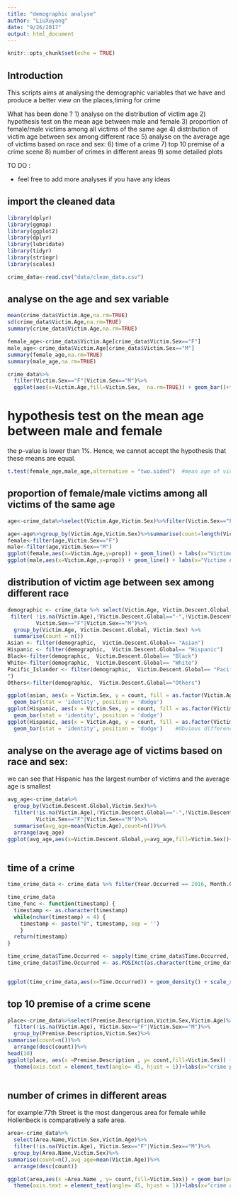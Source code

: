 ```yaml
---
title: "demographic analyse"
author: "LiuXuyang"
date: "9/26/2017"
output: html_document
---
```


```r
knitr::opts_chunk$set(echo = TRUE)
```

## Introduction

This scripts aims at analysing the demographic variables that we have and produce a better view on the places,timing for crime

What has been done ?
1) analyse on the distribution of victim age 
2) hypothesis test on the mean age between male and female
3) proportion of female/male victims among all victims of the same age
4) distribution of victim age between sex among different race
5) analyse on the average age of victims based on race and sex:
6) time of a crime
7) top 10 premise of a crime scene
8) number of crimes in different areas
9) some detailed plots

TO DO :

- feel free to add more analyses if you have any ideas





## import the cleaned data

```r
library(dplyr)
library(ggmap)
library(ggplot2)
library(dplyr)
library(lubridate)
library(tidyr)
library(stringr)
library(scales)

```

```r
crime_data<-read.csv("data/clean_data.csv")

```
## analyse on the age and sex variable
```r
mean(crime_data$Victim.Age,na.rm=TRUE)
sd(crime_data$Victim.Age,na.rm=TRUE)
summary(crime_data$Victim.Age,na.rm=TRUE)

female_age<-crime_data$Victim.Age[crime_data$Victim.Sex=="F"]
male_age<-crime_data$Victim.Age[crime_data$Victim.Sex=="M"]
summary(female_age,na.rm=TRUE)
summary(male_age,na.rm=TRUE)

crime_data%>%
  filter(Victim.Sex=="F"|Victim.Sex=="M")%>%
  ggplot(aes(x=Victim.Age,fill=Victim.Sex,  na.rm=TRUE)) + geom_bar()+facet_wrap(~Victim.Sex)

```

# hypothesis test on the mean age between male and female
the p-value is lower than 1%. Hence, we cannot accept the hypothesis that these means are equal.
```r

t.test(female_age,male_age,alternative = "two.sided")  #mean age of victim is significantly smaller for female

```


## proportion of female/male victims among all victims of the same age
```r
age<-crime_data%>%select(Victim.Age,Victim.Sex)%>%filter(Victim.Sex=="F"|Victim.Sex=="M")

age<-age%>%group_by(Victim.Age,Victim.Sex)%>%summarise(count=length(Victim.Sex))%>%ungroup()%>%group_by(Victim.Age) %>% mutate(prop = count / sum(count)*100)
female<-filter(age,Victim.Sex=="F")
male<-filter(age,Victim.Sex=="M")
ggplot(female,aes(x=Victim.Age,y=prop)) + geom_line() + labs(x="Victime Age",y="propotion of female victims")
ggplot(male,aes(x=Victim.Age,y=prop)) + geom_line() + labs(x="Victime Age",y="propotion of male victims")

```




## distribution of victim age between sex among different race

```r

demographic <- crime_data %>% select(Victim.Age, Victim.Descent.Global, Victim.Sex) %>% 
 filter( !is.na(Victim.Age),!Victim.Descent.Global=="-",!Victim.Descent.Global=="",
         Victim.Sex=="F"|Victim.Sex=="M")%>%
  group_by(Victim.Age, Victim.Descent.Global, Victim.Sex) %>% 
  summarise(count = n())
Asian <- filter(demographic,  Victim.Descent.Global== "Asian")
Hispanic <- filter(demographic,  Victim.Descent.Global== "Hispanic")
Black<-filter(demographic,  Victim.Descent.Global== "Black")
White<-filter(demographic,  Victim.Descent.Global== "White")
Pacific_Islander <- filter(demographic,  Victim.Descent.Global== "Pacific Islander
")
Others<-filter(demographic,  Victim.Descent.Global=="Others")

ggplot(asian, aes(x = Victim.Sex, y = count, fill = as.factor(Victim.Age))) + 
  geom_bar(stat = 'identity', position = 'dodge')
ggplot(Hispanic, aes(x = Victim.Sex, y = count, fill = as.factor(Victim.Age))) + 
  geom_bar(stat = 'identity', position = 'dodge')
ggplot(Hispanic, aes(x = Victim.Age, y = count, fill = as.factor(Victim.Sex))) + 
  geom_bar(stat = 'identity', position = 'dodge')    #Obvious difference between male and female especially for ages around 25(young female)

```

## analyse on the average age of victims based on race and sex:
we can see that Hispanic has the largest number of victims and the average age is smallest
```r
avg_age<-crime_data%>%
  group_by(Victim.Descent.Global,Victim.Sex)%>%
  filter(!is.na(Victim.Age),!Victim.Descent.Global=="-",!Victim.Descent.Global=="",
         Victim.Sex=="F"|Victim.Sex=="M")%>%
  summarise(avg_age=mean(Victim.Age),count=n())%>%
  arrange(avg_age)
ggplot(avg_age,aes(x=Victim.Descent.Global,y=avg_age,fill=Victim.Sex))+geom_bar(stat = 'identity', position = 'dodge')+labs(x="race of victim",y="average age of victim")
       
```
## time of a crime
```r
time_crime_data <- crime_data %>% filter(Year.Occurred == 2016, Month.Occurred == 10)

time_crime_data
time_func <- function(timestamp) {
  timestamp <- as.character(timestamp)
  while(nchar(timestamp) < 4) {
    timestamp <- paste("0", timestamp, sep = '')
    } 
  return(timestamp)
}

time_crime_data$Time.Occurred <- sapply(time_crime_data$Time.Occurred, time_func)
time_crime_data$Time.Occurred <- as.POSIXct(as.character(time_crime_data$Time.Occurred), format="%H%M", origin = "2000-01-01")


ggplot(time_crime_data,aes(x=Time.Occurred)) + geom_density() + scale_x_datetime(breaks = date_breaks("2 hour"), labels=date_format("%H:%M"), name = "Time of the day")

```

## top 10 premise of a crime scene
```r
place<-crime_data%>%select(Premise.Description,Victim.Sex,Victim.Age)%>%
  filter(!is.na(Victim.Age), Victim.Sex=="F"|Victim.Sex=="M")%>%
  group_by(Premise.Description,Victim.Sex)%>%
summarise(count=n())%>%
  arrange(desc(count))%>%
head(10)
ggplot(place, aes(x =Premise.Description , y= count,fill=Victim.Sex)) + geom_bar(position = position_dodge(),stat = 'identity')  +
  theme(axis.text = element_text(angle= 45, hjust = 1))+labs(x="crime premises",y="number of victims")
  

```


## number of crimes in different areas
for example:77th Street is the most dangerous area for female while Hollenbeck is comparatively a safe area.
```r
area<-crime_data%>%
  select(Area.Name,Victim.Sex,Victim.Age)%>%
  filter(!is.na(Victim.Age), Victim.Sex=="F"|Victim.Sex=="M")%>%
  group_by(Area.Name,Victim.Sex)%>%
summarise(count=n(),avg_age=mean(Victim.Age))%>%
  arrange(desc(count))

ggplot(area,aes(x =Area.Name , y= count,fill=Victim.Sex)) + geom_bar(position = position_dodge(),stat = 'identity')  +
  theme(axis.text = element_text(angle= 45, hjust = 1))+labs(x="crime area",y="number of victims")
  

```
